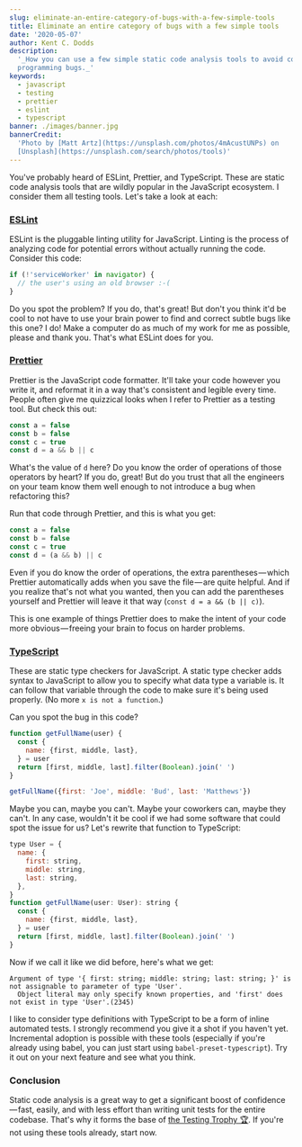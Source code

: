 ```yaml
---
slug: eliminate-an-entire-category-of-bugs-with-a-few-simple-tools
title: Eliminate an entire category of bugs with a few simple tools
date: '2020-05-07'
author: Kent C. Dodds
description:
  '_How you can use a few simple static code analysis tools to avoid common
  programming bugs._'
keywords:
  - javascript
  - testing
  - prettier
  - eslint
  - typescript
banner: ./images/banner.jpg
bannerCredit:
  'Photo by [Matt Artz](https://unsplash.com/photos/4mAcustUNPs) on
  [Unsplash](https://unsplash.com/search/photos/tools)'
---
```


You've probably heard of ESLint, Prettier, and TypeScript. These are static code
analysis tools that are wildly popular in the JavaScript ecosystem. I consider
them all testing tools. Let's take a look at each:

### [ESLint](https://eslint.org)

ESLint is the pluggable linting utility for JavaScript. Linting is the process
of analyzing code for potential errors without actually running the code.
Consider this code:

```js
if (!'serviceWorker' in navigator) {
  // the user's using an old browser :-(
}
```

Do you spot the problem? If you do, that's great! But don't you think it'd be
cool to not have to use your brain power to find and correct subtle bugs like
this one? I do! Make a computer do as much of my work for me as possible, please
and thank you. That's what ESLint does for you.

### [Prettier](https://prettier.io)

Prettier is the JavaScript code formatter. It'll take your code however you
write it, and reformat it in a way that's consistent and legible every time.
People often give me quizzical looks when I refer to Prettier as a testing tool.
But check this out:

<!-- prettier-ignore -->
```js
const a = false
const b = false
const c = true
const d = a && b || c
```

What's the value of `d` here? Do you know the order of operations of those
operators by heart? If you do, great! But do you trust that all the engineers on
your team know them well enough to not introduce a bug when refactoring this?

Run that code through Prettier, and this is what you get:

```js
const a = false
const b = false
const c = true
const d = (a && b) || c
```

Even if you do know the order of operations, the extra parentheses — which
Prettier automatically adds when you save the file — are quite helpful. And if
you realize that's not what you wanted, then you can add the parentheses
yourself and Prettier will leave it that way (`const d = a && (b || c)`).

This is one example of things Prettier does to make the intent of your code more
obvious — freeing your brain to focus on harder problems.

### [TypeScript](https://www.typescriptlang.org)

These are static type checkers for JavaScript. A static type checker adds syntax
to JavaScript to allow you to specify what data type a variable is. It can
follow that variable through the code to make sure it's being used properly. (No
more `x is not a function`.)

Can you spot the bug in this code?

```js
function getFullName(user) {
  const {
    name: {first, middle, last},
  } = user
  return [first, middle, last].filter(Boolean).join(' ')
}

getFullName({first: 'Joe', middle: 'Bud', last: 'Matthews'})
```

Maybe you can, maybe you can't. Maybe your coworkers can, maybe they can't. In
any case, wouldn't it be cool if we had some software that could spot the issue
for us? Let's rewrite that function to TypeScript:

```javascript
type User = {
  name: {
    first: string,
    middle: string,
    last: string,
  },
}
function getFullName(user: User): string {
  const {
    name: {first, middle, last},
  } = user
  return [first, middle, last].filter(Boolean).join(' ')
}
```

Now if we call it like we did before, here's what we get:

```
Argument of type '{ first: string; middle: string; last: string; }' is not assignable to parameter of type 'User'.
  Object literal may only specify known properties, and 'first' does not exist in type 'User'.(2345)
```

I like to consider type definitions with TypeScript to be a form of inline
automated tests. I strongly recommend you give it a shot if you haven't yet.
Incremental adoption is possible with these tools (especially if you're already
using babel, you can just start using `babel-preset-typescript`). Try it out on
your next feature and see what you think.

### Conclusion

Static code analysis is a great way to get a significant boost of
confidence — fast, easily, and with less effort than writing unit tests for the
entire codebase. That's why it forms the base of
[the Testing Trophy 🏆](/blog/unit-vs-integration-vs-e2e-tests). If you're not
using these tools already, start now.

